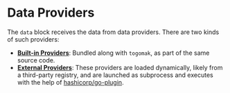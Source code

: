 # Data Providers

The `data` block receives the data from data providers. There are two kinds of such providers:

- [**Built-in Providers**](./built-in/): Bundled along with `togomak`, as part of the same
  source code.
- [**External Providers**](./contrib.md): These providers are loaded dynamically, likely from
  a third-party registry, and are launched as subprocess and executes with the help of
  [hashicorp/go-plugin](https://github.com/hashicorp/go-plugin).

